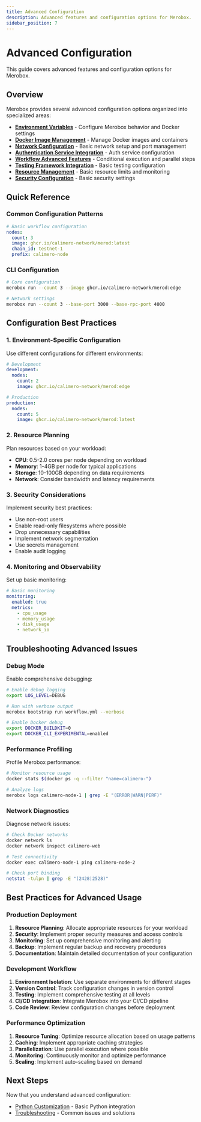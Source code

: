 ```yaml
---
title: Advanced Configuration
description: Advanced features and configuration options for Merobox.
sidebar_position: 7
---
```


# Advanced Configuration

This guide covers advanced features and configuration options for Merobox.

## Overview

Merobox provides several advanced configuration options organized into
specialized areas:

- **[Environment Variables](./environment-variables)** - Configure Merobox
  behavior and Docker settings
- **[Docker Image Management](./docker-image-management)** - Manage Docker
  images and containers
- **[Network Configuration](./network-configuration)** - Basic network setup and
  port management
- **[Authentication Service Integration](./auth-service-integration)** - Auth
  service configuration
- **[Workflow Advanced Features](./workflow-advanced-features)** - Conditional
  execution and parallel steps
- **[Testing Framework Integration](./testing-framework-integration)** - Basic
  testing configuration
- **[Resource Management](./resource-management)** - Basic resource limits and
  monitoring
- **[Security Configuration](./security-configuration)** - Basic security
  settings

## Quick Reference

### Common Configuration Patterns

```yaml
# Basic workflow configuration
nodes:
  count: 3
  image: ghcr.io/calimero-network/merod:latest
  chain_id: testnet-1
  prefix: calimero-node
```

### CLI Configuration

```bash
# Core configuration
merobox run --count 3 --image ghcr.io/calimero-network/merod:edge

# Network settings
merobox run --count 3 --base-port 3000 --base-rpc-port 4000
```

## Configuration Best Practices

### 1. Environment-Specific Configuration

Use different configurations for different environments:

```yaml
# Development
development:
  nodes:
    count: 2
    image: ghcr.io/calimero-network/merod:edge

# Production
production:
  nodes:
    count: 5
    image: ghcr.io/calimero-network/merod:latest
```

### 2. Resource Planning

Plan resources based on your workload:

- **CPU**: 0.5-2.0 cores per node depending on workload
- **Memory**: 1-4GB per node for typical applications
- **Storage**: 10-100GB depending on data requirements
- **Network**: Consider bandwidth and latency requirements

### 3. Security Considerations

Implement security best practices:

- Use non-root users
- Enable read-only filesystems where possible
- Drop unnecessary capabilities
- Implement network segmentation
- Use secrets management
- Enable audit logging

### 4. Monitoring and Observability

Set up basic monitoring:

```yaml
# Basic monitoring
monitoring:
  enabled: true
  metrics:
    - cpu_usage
    - memory_usage
    - disk_usage
    - network_io
```

## Troubleshooting Advanced Issues

### Debug Mode

Enable comprehensive debugging:

```bash
# Enable debug logging
export LOG_LEVEL=DEBUG

# Run with verbose output
merobox bootstrap run workflow.yml --verbose

# Enable Docker debug
export DOCKER_BUILDKIT=0
export DOCKER_CLI_EXPERIMENTAL=enabled
```

### Performance Profiling

Profile Merobox performance:

```bash
# Monitor resource usage
docker stats $(docker ps -q --filter "name=calimero-")

# Analyze logs
merobox logs calimero-node-1 | grep -E "(ERROR|WARN|PERF)"
```

### Network Diagnostics

Diagnose network issues:

```bash
# Check Docker networks
docker network ls
docker network inspect calimero-web

# Test connectivity
docker exec calimero-node-1 ping calimero-node-2

# Check port binding
netstat -tulpn | grep -E "(2428|2528)"
```

## Best Practices for Advanced Usage

### Production Deployment

1. **Resource Planning**: Allocate appropriate resources for your workload
2. **Security**: Implement proper security measures and access controls
3. **Monitoring**: Set up comprehensive monitoring and alerting
4. **Backup**: Implement regular backup and recovery procedures
5. **Documentation**: Maintain detailed documentation of your configuration

### Development Workflow

1. **Environment Isolation**: Use separate environments for different stages
2. **Version Control**: Track configuration changes in version control
3. **Testing**: Implement comprehensive testing at all levels
4. **CI/CD Integration**: Integrate Merobox into your CI/CD pipeline
5. **Code Review**: Review configuration changes before deployment

### Performance Optimization

1. **Resource Tuning**: Optimize resource allocation based on usage patterns
2. **Caching**: Implement appropriate caching strategies
3. **Parallelization**: Use parallel execution where possible
4. **Monitoring**: Continuously monitor and optimize performance
5. **Scaling**: Implement auto-scaling based on demand

## Next Steps

Now that you understand advanced configuration:

- [Python Customization](./python-customization) - Basic Python integration
- [Troubleshooting](./troubleshooting) - Common issues and solutions
